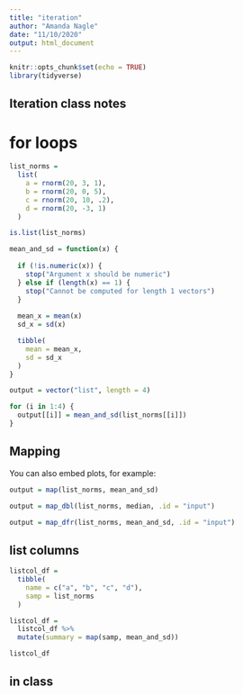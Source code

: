 ```yaml
---
title: "iteration"
author: "Amanda Nagle"
date: "11/10/2020"
output: html_document
---
```


```r
knitr::opts_chunk$set(echo = TRUE)
library(tidyverse)
```

## Iteration class notes



# for loops

```r
list_norms = 
  list(
    a = rnorm(20, 3, 1),
    b = rnorm(20, 0, 5),
    c = rnorm(20, 10, .2),
    d = rnorm(20, -3, 1)
  )

is.list(list_norms)

mean_and_sd = function(x) {
  
  if (!is.numeric(x)) {
    stop("Argument x should be numeric")
  } else if (length(x) == 1) {
    stop("Cannot be computed for length 1 vectors")
  }
  
  mean_x = mean(x)
  sd_x = sd(x)

  tibble(
    mean = mean_x, 
    sd = sd_x
  )
}

output = vector("list", length = 4)

for (i in 1:4) {
  output[[i]] = mean_and_sd(list_norms[[i]])
}


```


## Mapping

You can also embed plots, for example:

```r
output = map(list_norms, mean_and_sd)

output = map_dbl(list_norms, median, .id = "input")

output = map_dfr(list_norms, mean_and_sd, .id = "input")
```

## list columns

```r
listcol_df = 
  tibble(
    name = c("a", "b", "c", "d"),
    samp = list_norms
  )

listcol_df = 
  listcol_df %>% 
  mutate(summary = map(samp, mean_and_sd))

listcol_df
```

## in class




